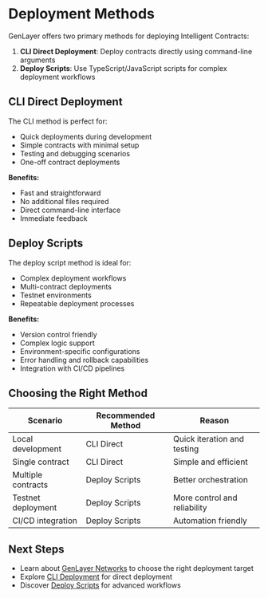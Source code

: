 # Deployment Methods

GenLayer offers two primary methods for deploying Intelligent Contracts:

1. **CLI Direct Deployment**: Deploy contracts directly using command-line arguments
2. **Deploy Scripts**: Use TypeScript/JavaScript scripts for complex deployment workflows

## CLI Direct Deployment

The CLI method is perfect for:
- Quick deployments during development
- Simple contracts with minimal setup
- Testing and debugging scenarios
- One-off contract deployments

**Benefits:**
- Fast and straightforward
- No additional files required
- Direct command-line interface
- Immediate feedback

## Deploy Scripts

The deploy script method is ideal for:
- Complex deployment workflows
- Multi-contract deployments
- Testnet environments
- Repeatable deployment processes

**Benefits:**
- Version control friendly
- Complex logic support
- Environment-specific configurations
- Error handling and rollback capabilities
- Integration with CI/CD pipelines

## Choosing the Right Method

| Scenario | Recommended Method | Reason |
|----------|-------------------|---------|
| Local development | CLI Direct | Quick iteration and testing |
| Single contract | CLI Direct | Simple and efficient |
| Multiple contracts | Deploy Scripts | Better orchestration |
| Testnet deployment | Deploy Scripts | More control and reliability |
| CI/CD integration | Deploy Scripts | Automation friendly |

## Next Steps

- Learn about [GenLayer Networks](./genlayer-networks) to choose the right deployment target
- Explore [CLI Deployment](./cli-deployment) for direct deployment
- Discover [Deploy Scripts](./deploy-scripts) for advanced workflows 